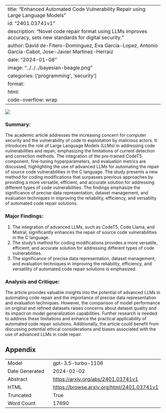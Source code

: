 
---
title: "Enhanced Automated Code Vulnerability Repair using Large Language Models"
id: "2401.03741v1"
description: "Novel code repair format using LLMs improves accuracy, sets new standards for digital security."
author: David de-Fitero-Dominguez, Eva Garcia-Lopez, Antonio Garcia-Cabot, Jose-Javier Martinez-Herraiz
date: "2024-01-08"
image: "../../../bayesian-beagle.png"
categories: ['programming', 'security']
format:
  html:
    code-overflow: wrap
---

![](None)

### Summary:

The academic article addresses the increasing concern for computer security and the vulnerability of code to exploitation by malicious actors. It introduces the role of Large Language Models (LLMs) in addressing code vulnerabilities and repair, emphasizing the limitations of current detection and correction methods. The integration of the pre-trained CodeT5 component, fine-tuning hyperparameters, and evaluation metrics are discussed, highlighting the use of advanced LLMs for automating the repair of source code vulnerabilities in the C language. The study presents a new method for coding modifications that surpasses previous approaches by providing a more versatile, efficient, and accurate solution for addressing different types of code vulnerabilities. The findings emphasize the significance of precise data representation, dataset management, and evaluation techniques in improving the reliability, efficiency, and versatility of automated code repair solutions.

### Major Findings:
1. The integration of advanced LLMs, such as CodeT5, Code Llama, and Mistral, significantly enhances the repair of source code vulnerabilities in the C language.
2. The study's method for coding modifications provides a more versatile, efficient, and accurate solution for addressing different types of code vulnerabilities.
3. The significance of precise data representation, dataset management, and evaluation techniques in improving the reliability, efficiency, and versatility of automated code repair solutions is emphasized.

### Analysis and Critique:
The article provides valuable insights into the potential of advanced LLMs in automating code repair and the importance of precise data representation and evaluation techniques. However, the comparison of model performance on original and refined datasets raises concerns about dataset quality and its impact on model generalization capabilities. Further research is needed to address these limitations and enhance the practical applicability of automated code repair solutions. Additionally, the article could benefit from discussing potential ethical considerations and biases associated with the use of advanced LLMs in code repair.

## Appendix

|          |          |
|----------|----------|
| Model     | gpt-3.5-turbo-1106       |
| Date Generated     | 2024-02-02       |
| Abstract | [https://arxiv.org/abs/2401.03741v1](https://arxiv.org/abs/2401.03741v1)        |
| HTML     | [https://browse.arxiv.org/html/2401.03741v1](https://browse.arxiv.org/html/2401.03741v1)       |
| Truncated       | True       |
| Word Count       | 17690       |